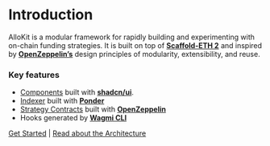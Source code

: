 
# Introduction

AlloKit is a modular framework for rapidly building and experimenting with on-chain funding strategies.
It is built on top of **[Scaffold-ETH 2](https://github.com/scaffold-eth/scaffold-eth-2)** and inspired by **[OpenZeppelin’s](https://docs.openzeppelin.com/contracts/5.x/)** design principles of modularity, extensibility, and reuse.

### Key features

- [Components](./allo-app/components) built with **[shadcn/ui](https://ui.shadcn.com)**.
- [Indexer](./indexer) built with **[Ponder](https://ponder.sh)**
- [Strategy Contracts](./contracts) built with **[OpenZeppelin](https://openzeppelin.com)**
- Hooks generated by **[Wagmi CLI](https://wagmi.sh/cli/getting-started)**



[Get Started](./get-started) | [Read about the Architecture](./contracts) 
